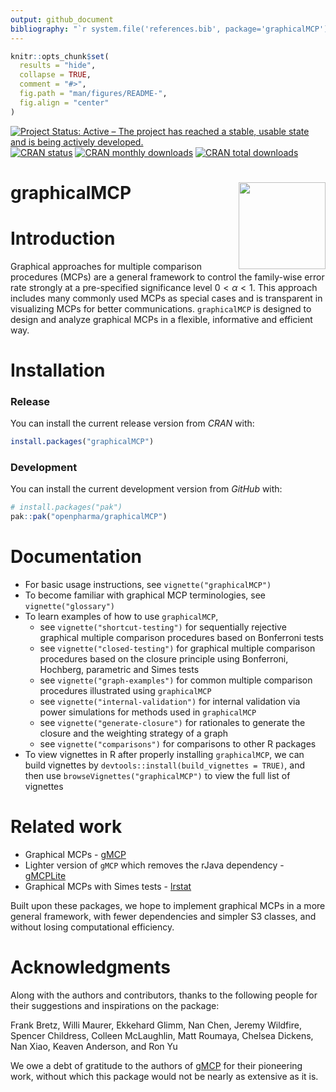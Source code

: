 ```yaml
---
output: github_document
bibliography: "`r system.file('references.bib', package='graphicalMCP')`"
---
```


<!-- README.md is generated from README.Rmd. Please edit that file -->

```r
knitr::opts_chunk$set(
  results = "hide",
  collapse = TRUE,
  comment = "#>",
  fig.path = "man/figures/README-",
  fig.align = "center"
)
```

<!-- badges: start -->

[![Project Status: Active – The project has reached a stable, usable state and is being actively developed.](https://www.repostatus.org/badges/latest/active.svg)](https://www.repostatus.org/#active)
[![CRAN status](https://www.r-pkg.org/badges/version/graphicalMCP)](https://cran.r-project.org/package=graphicalMCP)
[![CRAN monthly downloads](https://cranlogs.r-pkg.org/badges/graphicalMCP)](https://cranlogs.r-pkg.org/badges/graphicalMCP)
[![CRAN total downloads](https://cranlogs.r-pkg.org/badges/grand-total/graphicalMCP)](https://cranlogs.r-pkg.org/badges/grand-total/graphicalMCP)
<!-- [![Code Coverage](https://raw.githubusercontent.com/openpharma/graphicalMCP/_xml_coverage_reports/data/main/badge.svg)](https://openpharma.github.io/graphicalMCP/latest-tag/coverage-report/) -->

<!-- badges: end -->

# graphicalMCP <a href="https://openpharma.github.io/graphicalMCP/"><img src="man/figures/logo.png" align="right" height="139" /></a>

# Introduction

Graphical approaches for multiple comparison procedures (MCPs) are a general framework to control the family-wise error rate strongly at a pre-specified significance level $0<\alpha<1$. This approach includes many commonly used MCPs as special cases and is transparent in visualizing MCPs for better communications. `graphicalMCP` is designed to design and analyze graphical MCPs in a flexible, informative and efficient way.

# Installation

### Release

You can install the current release version from *CRAN* with:

```r
install.packages("graphicalMCP")
```

### Development

You can install the current development version from *GitHub* with:

```r
# install.packages("pak")
pak::pak("openpharma/graphicalMCP")
```

# Documentation

- For basic usage instructions, see `vignette("graphicalMCP")`
- To become familiar with graphical MCP terminologies, see `vignette("glossary")`
- To learn examples of how to use `graphicalMCP`,
  - see `vignette("shortcut-testing")` for sequentially rejective graphical multiple comparison procedures based on Bonferroni tests
  - see `vignette("closed-testing")` for graphical multiple comparison procedures based on the closure principle using Bonferroni, Hochberg, parametric and Simes tests
  - see `vignette("graph-examples")` for common multiple comparison procedures illustrated using `graphicalMCP`
  - see `vignette("internal-validation")` for internal validation via power simulations for methods used in `graphicalMCP`
  - see `vignette("generate-closure")` for rationales to generate the closure and the weighting strategy of a graph
  - see `vignette("comparisons")` for comparisons to other R packages
- To view vignettes in R after properly installing `graphicalMCP`, we can build vignettes by `devtools::install(build_vignettes = TRUE)`, and then use `browseVignettes("graphicalMCP")` to view the full list of vignettes

# Related work

- Graphical MCPs - [gMCP](https://cran.r-project.org/package=gMCP)
- Lighter version of `gMCP` which removes the rJava dependency - [gMCPLite](https://cran.r-project.org/package=gMCPLite)
- Graphical MCPs with Simes tests - [lrstat](https://cran.r-project.org/package=lrstat)

Built upon these packages, we hope to implement graphical MCPs in a more general framework, with fewer dependencies and simpler S3 classes, and without losing computational efficiency.

# Acknowledgments

Along with the authors and contributors, thanks to the following people for their suggestions and inspirations on the package:

Frank Bretz, Willi Maurer, Ekkehard Glimm, Nan Chen, Jeremy Wildfire, Spencer Childress, Colleen McLaughlin, Matt Roumaya, Chelsea Dickens, Nan Xiao, Keaven Anderson, and Ron Yu

We owe a debt of gratitude to the authors of [gMCP](https://cran.r-project.org/package=gMCP) for their pioneering work, without which this package would not be nearly as extensive as it is.
